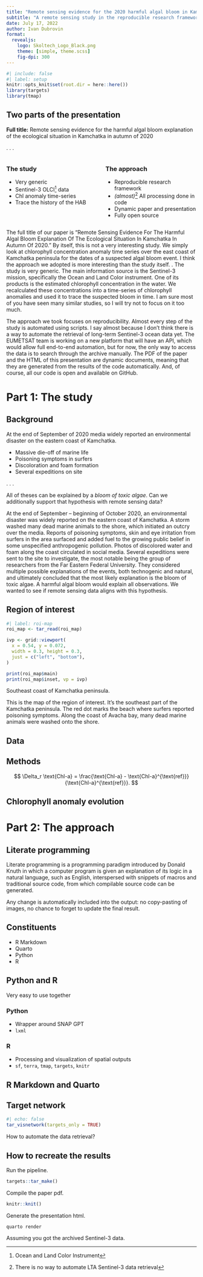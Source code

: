 ```yaml
---
title: "Remote sensing evidence for the 2020 harmful algal bloom in Kamchatka"
subtitle: "A remote sensing study in the reproducible research framework"
date: July 17, 2022
author: Ivan Dubrovin
format:
  revealjs:
    logo: Skoltech_Logo_Black.png
    theme: [simple, theme.scss]
    fig-dpi: 300
---
```


```r
#| include: false
#| label: setup
knitr::opts_knit$set(root.dir = here::here())
library(targets)
library(tmap)
```

## Two parts of the presentation

**Full title:** Remote sensing evidence for the harmful algal bloom explanation of the ecological situation in Kamchatka in autumn of 2020

. . .

:::: {.columns}
::: {.column width="50%"}
### The study
* Very generic 
* Sentinel-3 OLCI^[Ocean and Land Color Instrument] data
* Chl anomaly time-series
* Trace the history of the HAB
:::
::: {.column width="50%"}
### The approach
* Reproducible research framework
* *(almost)*^[There is no way to automate LTA Sentinel-3 data retrieval] All processing done in code
* Dynamic paper and presentation
* Fully open source
:::
::::

::: {.notes}
The full title of our paper is "Remote Sensing Evidence For The Harmful Algal Bloom Explanation Of The Ecological Situation In Kamchatka In Autumn Of 2020."
By itself, this is not a very interesting study.
We simply look at chlorophyll concentration anomaly time series over the east coast of Kamchatka peninsula for the dates of a suspected algal bloom event.
I think the approach we adopted is more interesting than the study itself. <NEXT>.
The study is very generic.
The main information source is the Sentinel-3 mission, specifically the Ocean and Land Color instrument.
One of its products is the estimated chlorophyll concentration in the water.
We recalculated these concentrations into a time-series of chlorophyll anomalies and used it to trace the suspected bloom in time.
I am sure most of you have seen many similar studies, so I will try not to focus on it too much.

The approach we took focuses on reproducibility. Almost every step of the study is automated using scripts.
I say almost because I don't think there is a way to automate the retrieval of long-term Sentinel-3 ocean data yet.
The EUMETSAT team is working on a new platform that will have an API, which would allow full end-to-end automation, but for now, the only way to access the data is to search through the archive manually.
The PDF of the paper and the HTML of this presentation are dynamic documents, meaning that they are generated from the results of the code automatically.
And, of course, all our code is open and available on GitHub.
:::

# Part 1: The study

## Background

At the end of September of 2020 media widely reported an environmental disaster on the eastern coast of Kamchatka.

::: {.incremental}
* Massive die-off of marine life
* Poisoning symptoms in surfers
* Discoloration and foam formation
* Several expeditions on site
:::

. . .

All of theses can be explained by a *bloom of toxic algae*.
Can we additionally support that hypothesis with remote sensing data?

::: {.notes}
At the end of September -- beginning of October 2020, an environmental disaster was widely reported on the eastern coast of Kamchatka. <NEXT>
A storm washed many dead marine animals to the shore, which initiated an outcry over the media. <NEXT>
Reports of poisoning symptoms, skin and eye irritation from surfers in the area surfaced and added fuel to the growing public belief in some unspecified anthropogenic pollution. <NEXT> 
Photos of discolored water and foam along the coast circulated in social media. <NEXT>
Several expeditions were sent to the site to investigate, the most notable being the group of researchers from the Far Eastern Federal University.
They considered multiple possible explanations of the events, both technogenic and natural, and ultimately concluded that the most likely explanation <NEXT> is the bloom of toxic algae.
A harmful algal bloom would explain all observations.
We wanted to see if remote sensing data aligns with this hypothesis.
:::

## Region of interest

```r
#| label: roi-map
roi_map <- tar_read(roi_map)

ivp <- grid::viewport(
  x = 0.54, y = 0.072,
  width = 0.3, height = 0.3,
  just = c("left", "bottom"),
)

print(roi_map$main)
print(roi_map$inset, vp = ivp)
```

::: footer
Southeast coast of Kamchatka peninsula.
:::

::: {.notes}
This is the map of the region of interest.
It's the southeast part of the Kamchatka peninsula.
The red dot marks the beach where surfers reported poisoning symptoms.
Along the coast of Avacha bay, many dead marine animals were washed onto the shore.
:::

## Data

## Methods

$$
\Delta_r \text{Chl-a} = \frac{\text{Chl-a} - \text{Chl-a}^{\text{ref}}}{\text{Chl-a}^{\text{ref}}}.
$$

## Chlorophyll anomaly evolution

# Part 2: The approach

## Literate programming

Literate programming is a programming paradigm introduced by Donald Knuth in which a computer program is given an explanation of its logic in a natural language, such as English, interspersed with snippets of macros and traditional source code, from which compilable source code can be generated.

Any change is automatically included into the output: no copy-pasting of images, no chance to forget to update the final result.

## Constituents

* R Markdown
* Quarto
* Python
* R

## Python and R

Very easy to use together

### Python
- Wrapper around SNAP GPT
- `lxml`

### R
- Processing and visualization of spatial outputs
- `sf`, `terra`, `tmap`, `targets`, `knitr`

## R Markdown and Quarto

## Target network

```r
#| echo: false
tar_visnetwork(targets_only = TRUE)
```

::: footer
How to automate the data retrieval?
:::

## How to recreate the results

Run the pipeline.

```r
targets::tar_make()
```

Compile the paper pdf.

```r
knitr::knit()
```

Generate the presentation html.

```shell
quarto render
```

::: footer
Assuming you got the archived Sentinel-3 data.
:::
